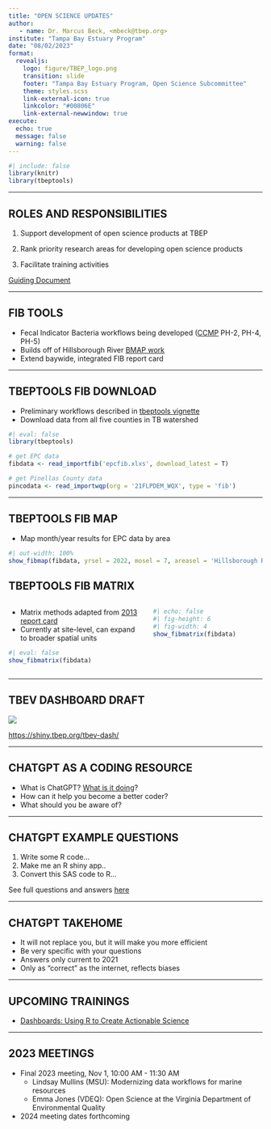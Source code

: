 ```yaml
---
title: "OPEN SCIENCE UPDATES"
author: 
   - name: Dr. Marcus Beck, <mbeck@tbep.org>
institute: "Tampa Bay Estuary Program"
date: "08/02/2023"
format:
  revealjs:
    logo: figure/TBEP_logo.png
    transition: slide
    footer: "Tampa Bay Estuary Program, Open Science Subcommittee"
    theme: styles.scss
    link-external-icon: true
    linkcolor: "#00806E"
    link-external-newwindow: true
execute:
  echo: true
  message: false
  warning: false
---
```


```r
#| include: false
library(knitr)
library(tbeptools)
```

------------------------------------------------------------------------

## ROLES AND RESPONSIBILITIES

1.  Support development of open science products at TBEP

2.  Rank priority research areas for developing open science products

3.  Facilitate training activities

[Guiding Document](https://docs.google.com/document/d/1w6dVTwfYYDRVzGPXy0jyHxV4mwOutEY_ISMP1oAdZ_c/edit)

------------------------------------------------------------------------

## FIB TOOLS

* Fecal Indicator Bacteria workflows being developed ([CCMP](https://tbep.org/about-tbep/what-guides-us/) PH-2, PH-4, PH-5)
* Builds off of Hillsborough River [BMAP work](https://drive.google.com/file/d/1MZnK3cMzV7LRg6dTbCKX8AOZU0GNurJJ/view)
* Extend baywide, integrated FIB report card

------------------------------------------------------------------------

## TBEPTOOLS FIB DOWNLOAD

* Preliminary workflows described in [tbeptools vignette](https://tbep-tech.github.io/tbeptools/articles/fib.html)
* Download data from all five counties in TB watershed

```r
#| eval: false
library(tbeptools)

# get EPC data
fibdata <- read_importfib('epcfib.xlxs', download_latest = T)

# get Pinellas County data
pincodata <- read_importwqp(org = '21FLPDEM_WQX', type = 'fib')
```

------------------------------------------------------------------------

## TBEPTOOLS FIB MAP

* Map month/year results for EPC data by area
```r
#| out-width: 100%
show_fibmap(fibdata, yrsel = 2022, mosel = 7, areasel = 'Hillsborough River')
```

## TBEPTOOLS FIB MATRIX

:::: {.columns}

::: {.column width="55%"}
* Matrix methods adapted from [2013 report card](https://drive.google.com/file/d/1MZnK3cMzV7LRg6dTbCKX8AOZU0GNurJJ/view)
* Currently at site-level, can expand to broader spatial units
```r
#| eval: false
show_fibmatrix(fibdata)
```
:::

::: {.column width="45%"}
```r
#| echo: false
#| fig-height: 6
#| fig-width: 4
show_fibmatrix(fibdata)
```
:::

::::

------------------------------------------------------------------------

## TBEV DASHBOARD DRAFT

[![](figure/tbevex.PNG)](https://shiny.tbep.org/tbev-dash/)

[https://shiny.tbep.org/tbev-dash/](https://shiny.tbep.org/tbev-dash/)

------------------------------------------------------------------------

## CHATGPT AS A CODING RESOURCE

* What is ChatGPT? [What is it doing](https://writings.stephenwolfram.com/2023/02/what-is-chatgpt-doing-and-why-does-it-work/)?
* How can it help you become a better coder?
* What should you be aware of?

------------------------------------------------------------------------

## CHATGPT EXAMPLE QUESTIONS

1. Write some R code... 
1. Make me an R shiny app..
1. Convert this SAS code to R...

See full questions and answers [here](http://tbep-tech.github.io/tbep-os-presentations/chatgptex.html)

------------------------------------------------------------------------

## CHATGPT TAKEHOME

* It will not replace you, but it will make you more efficient
* Be very specific with your questions
* Answers only current to 2021
* Only as "correct" as the internet, reflects biases

------------------------------------------------------------------------

## UPCOMING TRAININGS

* [Dashboards: Using R to Create Actionable Science](https://conference.cerf.science/2023-workshop--dashboards--using-r-to-create-actionable-science)

------------------------------------------------------------------------

## 2023 MEETINGS

-   Final 2023 meeting, Nov 1, 10:00 AM - 11:30 AM
     - Lindsay Mullins (MSU): Modernizing data workflows for marine resources
     - Emma Jones (VDEQ): Open Science at the Virginia Department of Environmental Quality
- 2024 meeting dates forthcoming

